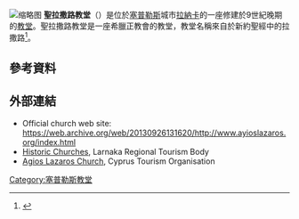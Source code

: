[[File:Larnaca_01-2017_img02_StLazarus_Church.jpg|缩略图]]
'''聖拉撒路教堂'''（{{lang-el| Ιερός Ναός Αγίου Λαζάρου}}）是位於[[塞普勒斯|塞普勒斯]]城市[[拉納卡|拉納卡]]的一座修建於9世紀晚期的[[教堂|教堂]]。聖拉撒路教堂是一座希臘正教會的教堂，教堂名稱來自於新約聖經中的拉撒路<ref>{{Bibleverse||John|11:41-44|NIV}}</ref>。
== 參考資料 ==
{{Reflist}}
== 外部連結 ==
{{Commons category|St Lazarus Cathedral, Larnaca}}
* Official church web site: https://web.archive.org/web/20130926131620/http://www.ayioslazaros.org/index.html
* [https://web.archive.org/web/20110713184242/http://www.larnakaregion.com/listing_info.php?id=193 Historic Churches], Larnaka Regional Tourism Body
* [http://www.visitcyprus.com/wps/portal/!ut/p/c1/pZDNDoIwEISfxSfodim1PQJpheIPEYnIhXAwpImAB-PzW-JFNOLB3eOX2Z0ZUhG3fXO3bXOzQ99cSEkqXisdBHnCEHZZpAGLNdPyYEBw3_HTC19RHQHKVPqIlIJYTtSwCRFQZaFk6gCSs3c1eOA4RjGL95Dm-M9vRn-oj2NWXsOXCeDJ57JN-af7CRfUCMdT3xhkSAXO3x_9z7WnPLKNh-5Mrl1RlGATm7WLB8BqKzk!/dl2/d1/L2dJQSEvUUt3QS9ZQnB3LzZfRUZBQVNJNDIwOEZWRTAyVTNRUVJUMjEwSjQ!/?WCM_GLOBAL_CONTEXT=/English__en/CTO+B2C/Tourist+Information/Culture/Sites_and_Monuments/Agios_Lazaros_Church Agios Lazaros Church], Cyprus Tourism Organisation
[[Category:塞普勒斯教堂|Category:塞普勒斯教堂]]